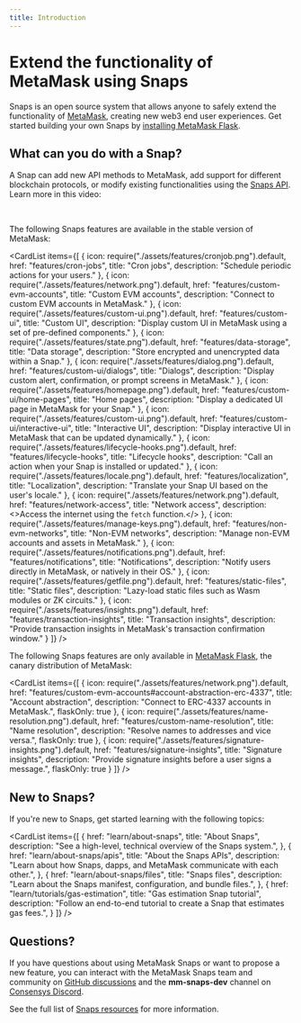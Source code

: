 ```yaml
---
title: Introduction
---
```



# Extend the functionality of MetaMask using Snaps

Snaps is an open source system that allows anyone to safely extend the functionality of
[MetaMask](https://metamask.io/), creating new web3 end user experiences.
Get started building your own Snaps by [installing MetaMask Flask](get-started/install-flask.md).

## What can you do with a Snap?

A Snap can add new API methods to MetaMask, add support for different blockchain protocols, or
modify existing functionalities using the [Snaps API](reference/snaps-api.md).
Learn more in this video:

<YoutubeEmbed url="https://www.youtube.com/embed/lmxKo4Qx7cM?si=zRJEUbH4_46MKbLL" />
<br/>

The following Snaps features are available in the stable version of MetaMask:

<CardList
  items={[
    {
      icon: require("./assets/features/cronjob.png").default,
      href: "features/cron-jobs",
      title: "Cron jobs",
      description: "Schedule periodic actions for your users."
    },
    {
      icon: require("./assets/features/network.png").default,
      href: "features/custom-evm-accounts",
      title: "Custom EVM accounts",
      description: "Connect to custom EVM accounts in MetaMask."
    },
    {
      icon: require("./assets/features/custom-ui.png").default,
      href: "features/custom-ui",
      title: "Custom UI",
      description: "Display custom UI in MetaMask using a set of pre-defined components."
    },
    {
      icon: require("./assets/features/state.png").default,
      href: "features/data-storage",
      title: "Data storage",
      description: "Store encrypted and unencrypted data within a Snap."
    },
    {
      icon: require("./assets/features/dialog.png").default,
      href: "features/custom-ui/dialogs",
      title: "Dialogs",
      description: "Display custom alert, confirmation, or prompt screens in MetaMask."
    },
    {
      icon: require("./assets/features/homepage.png").default,
      href: "features/custom-ui/home-pages",
      title: "Home pages",
      description: "Display a dedicated UI page in MetaMask for your Snap."
    },
    {
      icon: require("./assets/features/custom-ui.png").default,
      href: "features/custom-ui/interactive-ui",
      title: "Interactive UI",
      description: "Display interactive UI in MetaMask that can be updated dynamically."
    },
    {
      icon: require("./assets/features/lifecycle-hooks.png").default,
      href: "features/lifecycle-hooks",
      title: "Lifecycle hooks",
      description: "Call an action when your Snap is installed or updated."
    },
    {
      icon: require("./assets/features/locale.png").default,
      href: "features/localization",
      title: "Localization",
      description: "Translate your Snap UI based on the user's locale."
    },
    {
      icon: require("./assets/features/network.png").default,
      href: "features/network-access",
      title: "Network access",
      description: <>Access the internet using the <code>fetch</code> function.</>
    },
    {
      icon: require("./assets/features/manage-keys.png").default,
      href: "features/non-evm-networks",
      title: "Non-EVM networks",
      description: "Manage non-EVM accounts and assets in MetaMask."
    },
    {
      icon: require("./assets/features/notifications.png").default,
      href: "features/notifications",
      title: "Notifications",
      description: "Notify users directly in MetaMask, or natively in their OS."
    },
    {
      icon: require("./assets/features/getfile.png").default,
      href: "features/static-files",
      title: "Static files",
      description: "Lazy-load static files such as Wasm modules or ZK circuits."
    },
    {
      icon: require("./assets/features/insights.png").default,
      href: "features/transaction-insights",
      title: "Transaction insights",
      description: "Provide transaction insights in MetaMask's transaction confirmation window."
    }
  ]}
/>

The following Snaps features are only available in [MetaMask Flask](get-started/install-flask.md),
the canary distribution of MetaMask:

<CardList
  items={[
    {
      icon: require("./assets/features/network.png").default,
      href: "features/custom-evm-accounts#account-abstraction-erc-4337",
      title: "Account abstraction",
      description: "Connect to ERC-4337 accounts in MetaMask.",
      flaskOnly: true
    },
    {
      icon: require("./assets/features/name-resolution.png").default,
      href: "features/custom-name-resolution",
      title: "Name resolution",
      description: "Resolve names to addresses and vice versa.",
      flaskOnly: true
    },
    {
      icon: require("./assets/features/signature-insights.png").default,
      href: "features/signature-insights",
      title: "Signature insights",
      description: "Provide signature insights before a user signs a message.",
      flaskOnly: true
    }
  ]}
/>

## New to Snaps?

If you're new to Snaps, get started learning with the following topics:

<CardList
  items={[
    {
      href: "learn/about-snaps",
      title: "About Snaps",
      description: "See a high-level, technical overview of the Snaps system.",
    },
    {
      href: "learn/about-snaps/apis",
      title: "About the Snaps APIs",
      description: "Learn about how Snaps, dapps, and MetaMask communicate with each other.",
    },
    {
      href: "learn/about-snaps/files",
      title: "Snaps files",
      description: "Learn about the Snaps manifest, configuration, and bundle files.",
    },
    {
      href: "learn/tutorials/gas-estimation",
      title: "Gas estimation Snap tutorial",
      description: "Follow an end-to-end tutorial to create a Snap that estimates gas fees.",
    }
  ]}
/>

## Questions?

If you have questions about using MetaMask Snaps or want to propose a new feature, you can interact with the
MetaMask Snaps team and community on [GitHub discussions](https://github.com/MetaMask/snaps/discussions)
and the **mm-snaps-dev** channel on [Consensys Discord](https://discord.gg/consensys).

See the full list of [Snaps resources](reference/resources.md) for more information.
